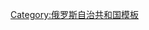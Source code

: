 {{Navbox
|name=印古什共和國行政區劃
|title={{tsl|en|Administrative divisions of the Republic of Ingushetia|印古什共和國行政區劃}}
|state={{{state|autocollapse}}}
|listclass=hlist
|above=[[首府]]：[[馬加斯]]
|imageleft=[[File:Coat of Arms of Ingushetia.svg|40px|Coat of arms of Ingushetia]]
|image=[[File:Flag of Ingushetia.svg|40px|Flag of Ingushetia]]
|group1=城鎮
|list1=
*[[卡拉布拉克 (印古什共和國)|卡拉布拉克]]
*[[馬加斯]]
*[[馬爾戈別克]]
*[[納茲蘭]]
|group2=行政區
|list2=
*[[傑伊拉赫區]]
*[[馬爾戈別克區]]
*[[納茲蘭區]]
*[[孫扎區]]
}}<noinclude>
{{collapsible option}}
[[Category:俄罗斯自治共和国模板]]
</noinclude>